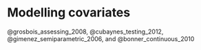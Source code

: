# Modelling covariates  {#covariateselection}

@grosbois_assessing_2008, @cubaynes_testing_2012, @gimenez_semiparametric_2006, and @bonner_continuous_2010

